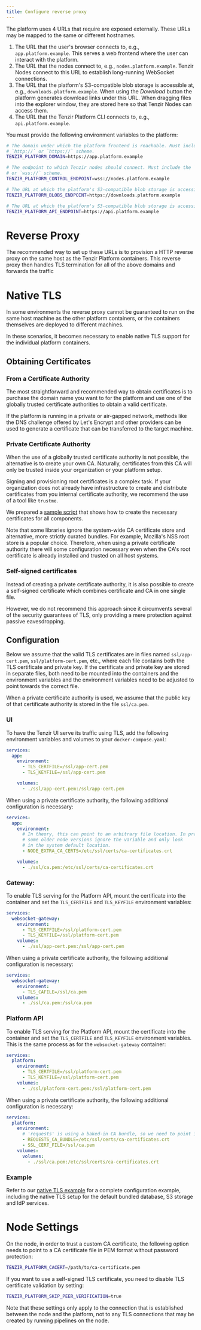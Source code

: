```yaml
---
title: Configure reverse proxy
---
```


The platform uses 4 URLs that require are exposed externally. These URLs may be
mapped to the same or different hostnames.

1. The URL that the user's browser connects to, e.g.,
   `app.platform.example`. This serves a web frontend where the user can
   interact with the platform.
2. The URL that the nodes connect to, e.g., `nodes.platform.example`. Tenzir
   Nodes connect to this URL to establish long-running WebSocket connections.
3. The URL that the platform's S3-compatible blob storage is accessible at,
   e.g., `downloads.platform.example`. When using the _Download_ button
   the platform generates download links under this URL. When dragging files
   into the explorer window, they are stored here so that Tenzir Nodes can
   access them.
4. The URL that the Tenzir Platform CLI connects to, e.g.,
   `api.platform.example`.

You must provide the following environment variables to the platform:

```sh
# The domain under which the platform frontend is reachable. Must include the
# `http://` or `https://` scheme.
TENZIR_PLATFORM_DOMAIN=https://app.platform.example

# The endpoint to which Tenzir nodes should connect. Must include the `ws://`
# or `wss://` scheme.
TENZIR_PLATFORM_CONTROL_ENDPOINT=wss://nodes.platform.example

# The URL at which the platform's S3-compatible blob storage is accessible at.
TENZIR_PLATFORM_BLOBS_ENDPOINT=https://downloads.platform.example

# The URL at which the platform's S3-compatible blob storage is accessible at.
TENZIR_PLATFORM_API_ENDPOINT=https://api.platform.example
```

# Reverse Proxy

The recommended way to set up these URLs is to provision a HTTP reverse proxy
on the same host as the Tenzir Platform containers. This reverse proxy then
handles TLS termination for all of the above domains and forwards the traffic

# Native TLS

In some environments the reverse proxy cannot be guaranteed
to run on the same host machine as the other platform containers, or
the containers themselves are deployed to different machines.

In these scenarios, it becomes necessary to enable native TLS support
for the individual platform containers.

## Obtaining Certificates

### From a Certificate Authority

The most straightforward and recommended way to obtain certificates is to
purchase the domain name you want to for the platform and use one of the
globally trusted certificate authorities to obtain a valid certificate.

If the platform is running in a private or air-gapped network, methods
like the DNS challenge offered by Let's Encrypt and other providers can be
used to generate a certificate that can be transferred to the target
machine.

### Private Certificate Authority

When the use of a globally trusted certificate authority is not possible,
the alternative is to create your own CA. Naturally, certificates from this
CA will only be trusted inside your organization or your platform setup.

Signing and provisioning root certificates is a complex task. If your
organization does not already have infrastructure to create and distribute
certificates from you internal certificate authority, we recommend the use of
a tool like `trustme`.

We prepared a [sample script](https://github.com/tenzir/platform/tree/main/examples/native-tls) that shows
how to create the necessary certificates for all components.

Note that some libraries ignore the system-wide CA certificate store and
alternative, more strictly curated bundles. For example, Mozilla's NSS root
store is a popular choice. Therefore, when using a private certificate authority
there will some configuration necessary even when the CA's root certificate
is already installed and trusted on all host systems.

### Self-signed certificates

Instead of creating a private certificate authority, it is also possible to
create a self-signed certificate which combines certificate and CA in one
single file.

However, we do not recommend this approach since it circumvents several of the
security guarantees of TLS, only providing a mere protection against passive
eavesdropping.

## Configuration

Below we assume that the valid TLS certificates are in files named
`ssl/app-cert.pem`, `ssl/platform-cert.pem`, etc., where each file contains
both the TLS certificate and private key. If the certificate and private key
are stored in separate files, both need to be mounted into the containers and
the environment variables and the environment variables need to be adjusted to
point towards the correct file.

When a private certificate authority is used, we assume that the public key
of that certificate authority is stored in the file `ssl/ca.pem`.

### UI

To have the Tenzir UI serve its traffic using TLS, add the following environment
variables and volumes to your `docker-compose.yaml`:

```yaml
services:
  app:
    environment:
      - TLS_CERTFILE=/ssl/app-cert.pem
      - TLS_KEYFILE=/ssl/app-cert.pem

    volumes:
      - ./ssl/app-cert.pem:/ssl/app-cert.pem
```

When using a private certificate authority, the following additional
configuration is necessary:

```yaml
services:
  app:
    environment:
      # In theory, this can point to an arbitrary file location. In practice,
      # some older node versions ignore the variable and only look
      # in the system default location.
      - NODE_EXTRA_CA_CERTS=/etc/ssl/certs/ca-certificates.crt

    volumes:
      - ./ssl/ca.pem:/etc/ssl/certs/ca-certificates.crt
```

### Gateway:

To enable TLS serving for the Platform API, mount the certificate into the
container and set the `TLS_CERTFILE` and `TLS_KEYFILE` environment variables:

```yaml
services:
  websocket-gateway:
    environment:
      - TLS_CERTFILE=/ssl/platform-cert.pem
      - TLS_KEYFILE=/ssl/platform-cert.pem
    volumes:
      - ./ssl/app-cert.pem:/ssl/app-cert.pem
```

When using a private certificate authority, the following additional
configuration is necessary:

```yaml
services:
  websocket-gateway:
    environment:
      - TLS_CAFILE=/ssl/ca.pem
    volumes:
      - ./ssl/ca.pem:/ssl/ca.pem
```

### Platform API

To enable TLS serving for the Platform API, mount the certificate into the
container and set the `TLS_CERTFILE` and `TLS_KEYFILE` environment variables.
This is the same process as for the `websocket-gateway` container:

```yaml
services:
  platform:
    environment:
      - TLS_CERTFILE=/ssl/platform-cert.pem
      - TLS_KEYFILE=/ssl/platform-cert.pem
    volumes:
      - ./ssl/platform-cert.pem:/ssl/platform-cert.pem
```

When using a private certificate authority, the following additional
configuration is necessary:

```yaml
services:
  platform:
    environment:
      # 'requests' is using a baked-in CA bundle, so we need to point it to our CA explicitly.
      - REQUESTS_CA_BUNDLE=/etc/ssl/certs/ca-certificates.crt
      - SSL_CERT_FILE=/ssl/ca.pem
    volumes:
      volumes:
        - ./ssl/ca.pem:/etc/ssl/certs/ca-certificates.crt
```

### Example

Refer to our [native TLS example](https://github.com/tenzir/platform/tree/main/examples/native-tls) for a
complete configuration example, including the native TLS setup for the default
bundled database, S3 storage and IdP services.

# Node Settings

On the node, in order to trust a custom CA certificate, the following option
needs to point to a CA certificate file in PEM format without password protection:

```sh
TENZIR_PLATFORM_CACERT=/path/to/ca-certificate.pem
```

If you want to use a self-signed TLS certificate, you need to disable
TLS certificate validation by setting:

```sh
TENZIR_PLATFORM_SKIP_PEER_VERIFICATION=true
```

Note that these settings only apply to the connection that is established
between the node and the platform, not to any TLS connections that may
be created by running pipelines on the node.

